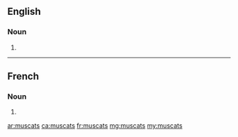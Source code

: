 ==English==

===Noun===
{{head|en|noun plural form}}

# {{plural of|muscat|lang=en}}

----

==French==

===Noun===
{{head|fr|noun plural form|g=m}}

# {{plural of|muscat|lang=fr}}

[[ar:muscats]]
[[ca:muscats]]
[[fr:muscats]]
[[mg:muscats]]
[[my:muscats]]